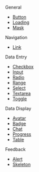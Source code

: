 
General
- [Button](./button)
- [Loading](./loading)
- [Mask](./mask)

Navigation
- [Link](./link)

Data Entry
- [Checkbox](./checkbox)
- [Input](./input)
- [Radio](./radio)
- [Range](./range)
- [Select](./select)
- [Textarea](./textarea)
- [Toggle](./toggle)

Data Display
- [Avatar](./avatar)
- [Badge](./badge)
- [Chat](./chat)
- [Progress](./progress)
- [Table](./table)

Feedback
- [Alert](./alert)
- [Skeleton](./skeleton)